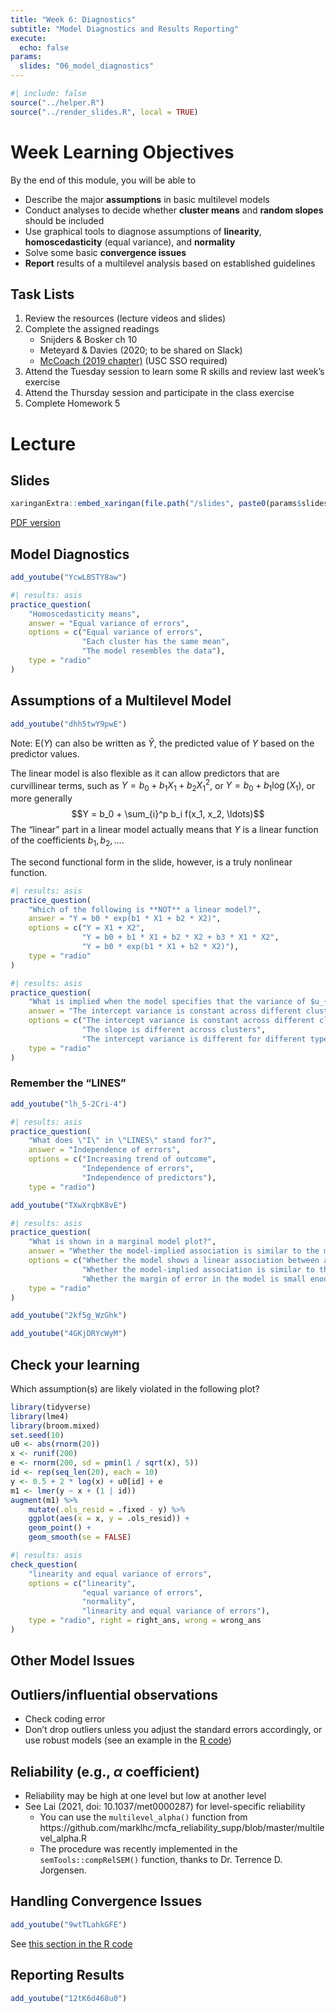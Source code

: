 ```yaml
---
title: "Week 6: Diagnostics"
subtitle: "Model Diagnostics and Results Reporting"
execute:
  echo: false
params:
  slides: "06_model_diagnostics"
---
```


```r
#| include: false
source("../helper.R")
source("../render_slides.R", local = TRUE)
```

# Week Learning Objectives

By the end of this module, you will be able to 

- Describe the major **assumptions** in basic multilevel models
- Conduct analyses to decide whether **cluster means** and **random slopes** should be included
- Use graphical tools to diagnose assumptions of **linearity**, **homoscedasticity** (equal variance), and **normality**
- Solve some basic **convergence issues**
- **Report** results of a multilevel analysis based on established guidelines

## Task Lists

1. Review the resources (lecture videos and slides)
2. Complete the assigned readings
    * Snijders & Bosker ch 10
    * Meteyard & Davies (2020; to be shared on Slack)
    * [McCoach (2019 chapter)](https://www-taylorfrancis-com.libproxy2.usc.edu/books/e/9781315755649/chapters/10.4324/9781315755649-22) (USC SSO required)
3. Attend the Tuesday session to learn some R skills and review last week's exercise
4. Attend the Thursday session and participate in the class exercise
4. Complete Homework 5

# Lecture

## Slides

```r
xaringanExtra::embed_xaringan(file.path("/slides", paste0(params$slides, ".html")))
```

[PDF version](`r file.path("/slides", paste0(params$slides, ".pdf"))`){target="_blank"}

::: {.panel-tabset}

## Model Diagnostics

```r
add_youtube("YcwLBSTY8aw")
```

```r
#| results: asis
practice_question(
    "Homoscedasticity means",
    answer = "Equal variance of errors",
    options = c("Equal variance of errors",
                "Each cluster has the same mean",
                "The model resembles the data"),
    type = "radio"
)
```

## Assumptions of a Multilevel Model

```r
add_youtube("dhh5twY9pwE")
```

Note: $\mathrm{E}(Y)$ can also be written as $\hat Y$, the predicted value of $Y$ based on the predictor values.

The linear model is also flexible as it can allow predictors that are curvillinear terms, such as $Y = b_0 + b_1 X_1 + b_2 X_1^2$, or $Y = b_0 + b_1 \log(X_1)$, or more generally
$$Y = b_0 + \sum_{i}^p b_i f(x_1, x_2, \ldots)$$
The "linear" part in a linear model actually means that $Y$ is a linear function of the coefficients $b_1, b_2, \ldots$.

The second functional form in the slide, however, is a truly nonlinear function.

```r
#| results: asis
practice_question(
    "Which of the following is **NOT** a linear model?",
    answer = "Y = b0 * exp(b1 * X1 + b2 * X2)",
    options = c("Y = X1 + X2",
                "Y = b0 + b1 * X1 + b2 * X2 + b3 * X1 * X2",
                "Y = b0 * exp(b1 * X1 + b2 * X2)"),
    type = "radio"
)
```

```r
#| results: asis
practice_question(
    "What is implied when the model specifies that the variance of $u_{0j}$ is $\\tau^2_0$?",
    answer = "The intercept variance is constant across different clusters",
    options = c("The intercept variance is constant across different clusters",
                "The slope is different across clusters",
                "The intercept variance is different for different types of schools"),
    type = "radio"
)
```

### Remember the "LINES" 

```r
add_youtube("lh_5-2Cri-4")
```

```r
#| results: asis
practice_question(
    "What does \"I\" in \"LINES\" stand for?",
    answer = "Independence of errors",
    options = c("Increasing trend of outcome",
                "Independence of errors",
                "Independence of predictors"),
    type = "radio")
```

```r
add_youtube("TXwXrqbK8vE")
```

```r
#| results: asis
practice_question(
    "What is shown in a marginal model plot?",
    answer = "Whether the model-implied association is similar to the model-free (i.e., marginal) association",
    options = c("Whether the model shows a linear association between a predictor and the outcome",
                "Whether the model-implied association is similar to the model-free (i.e., marginal) association",
                "Whether the margin of error in the model is small enough"),
    type = "radio"
)
```

```r
add_youtube("2kf5g_WzGhk")
```

```r
add_youtube("4GKjDRYcWyM")
```

::: {.callout-note icon=false}

## Check your learning

Which assumption(s) are likely violated in the following plot?

```r
library(tidyverse)
library(lme4)
library(broom.mixed)
set.seed(10)
u0 <- abs(rnorm(20))
x <- runif(200)
e <- rnorm(200, sd = pmin(1 / sqrt(x), 5))
id <- rep(seq_len(20), each = 10)
y <- 0.5 + 2 * log(x) + u0[id] + e
m1 <- lmer(y ~ x + (1 | id))
augment(m1) %>%
    mutate(.ols_resid = .fixed - y) %>%
    ggplot(aes(x = x, y = .ols_resid)) +
    geom_point() +
    geom_smooth(se = FALSE)
```

```r
#| results: asis
check_question(
    "linearity and equal variance of errors",
    options = c("linearity",
                "equal variance of errors",
                "normality",
                "linearity and equal variance of errors"),
    type = "radio", right = right_ans, wrong = wrong_ans
)
```

:::

## Other Model Issues

::: {.callout-note icon=false}

## Outliers/influential observations

- Check coding error
- Don't drop outliers unless you adjust the standard errors accordingly, or use robust models (see an example in the [R code](/codes/rcode6.qmd#bonus-bayesian-robust-mlm))

:::

::: {.callout-note icon=false}

## Reliability (e.g., $\alpha$ coefficient)

- Reliability may be high at one level but low at another level
- See Lai (2021, doi: 10.1037/met0000287) for level-specific reliability
    * You can use the `multilevel_alpha()` function from https://github.com/marklhc/mcfa_reliability_supp/blob/master/multilevel_alpha.R
    * The procedure was recently implemented in the `semTools::compRelSEM()` function, thanks to Dr. Terrence D. Jorgensen.

:::

## Handling Convergence Issues

```r
add_youtube("9wtTLahkGFE")
```

See [this section in the R code](/codes/rcode6.qmd#convergence)

## Reporting Results

```r
add_youtube("12tK6d468u0")
```

:::